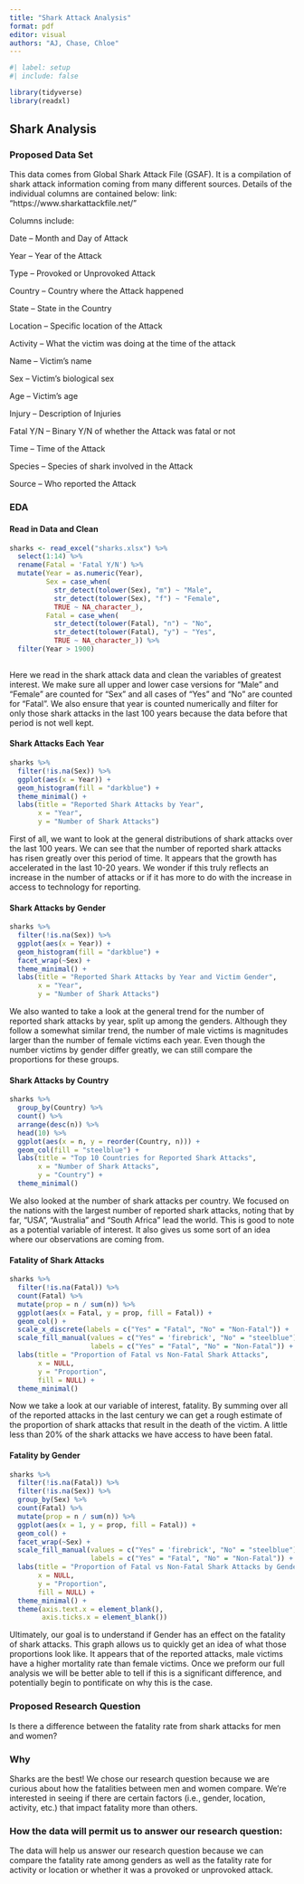 ```yaml
---
title: "Shark Attack Analysis"
format: pdf
editor: visual
authors: "AJ, Chase, Chloe"
---
```


```r
#| label: setup
#| include: false

library(tidyverse)
library(readxl)
```

## Shark Analysis

### Proposed Data Set

This data comes from Global Shark Attack File (GSAF). It is a compilation of shark attack information coming from many different sources. Details of the individual columns are contained below:
link: "https://www.sharkattackfile.net/"

Columns include:

Date – Month and Day of Attack

Year – Year of the Attack

Type – Provoked or Unprovoked Attack

Country – Country where the Attack happened

State – State in the Country

Location – Specific location of the Attack

Activity – What the victim was doing at the time of the attack

Name – Victim's name

Sex – Victim's biological sex

Age – Victim's age

Injury – Description of Injuries

Fatal Y/N -- Binary Y/N of whether the Attack was fatal or not

Time – Time of the Attack

Species – Species of shark involved in the Attack

Source – Who reported the Attack

### EDA

#### Read in Data and Clean

```r
sharks <- read_excel("sharks.xlsx") %>% 
  select(1:14) %>%
  rename(Fatal = 'Fatal Y/N') %>% 
  mutate(Year = as.numeric(Year),
         Sex = case_when(
           str_detect(tolower(Sex), "m") ~ "Male",
           str_detect(tolower(Sex), "f") ~ "Female",
           TRUE ~ NA_character_),
         Fatal = case_when(
           str_detect(tolower(Fatal), "n") ~ "No",
           str_detect(tolower(Fatal), "y") ~ "Yes",
           TRUE ~ NA_character_)) %>% 
  filter(Year > 1900)
  
```

Here we read in the shark attack data and clean the variables of greatest interest. We make sure all upper and lower case versions for "Male" and "Female" are counted for "Sex" and all cases of "Yes" and "No" are counted for "Fatal". We also ensure that year is counted numerically and filter for only those shark attacks in the last 100 years because the data before that period is not well kept.

#### Shark Attacks Each Year

```r
sharks %>% 
  filter(!is.na(Sex)) %>% 
  ggplot(aes(x = Year)) +
  geom_histogram(fill = "darkblue") +
  theme_minimal() +
  labs(title = "Reported Shark Attacks by Year",
       x = "Year",
       y = "Number of Shark Attacks")
```

First of all, we want to look at the general distributions of shark attacks over the last 100 years. We can see that the number of reported shark attacks has risen greatly over this period of time. It appears that the growth has accelerated in the last 10-20 years. We wonder if this truly reflects an increase in the number of attacks or if it has more to do with the increase in access to technology for reporting.

#### Shark Attacks by Gender

```r
sharks %>% 
  filter(!is.na(Sex)) %>% 
  ggplot(aes(x = Year)) +
  geom_histogram(fill = "darkblue") +
  facet_wrap(~Sex) +
  theme_minimal() +
  labs(title = "Reported Shark Attacks by Year and Victim Gender",
       x = "Year",
       y = "Number of Shark Attacks")
```

We also wanted to take a look at the general trend for the number of reported shark attacks by year, split up among the genders. Although they follow a somewhat similar trend, the number of male victims is magnitudes larger than the number of female victims each year. Even though the number victims by gender differ greatly, we can still compare the proportions for these groups.

#### Shark Attacks by Country

```r
sharks %>%
  group_by(Country) %>%
  count() %>% 
  arrange(desc(n)) %>% 
  head(10) %>% 
  ggplot(aes(x = n, y = reorder(Country, n))) +
  geom_col(fill = "steelblue") +
  labs(title = "Top 10 Countries for Reported Shark Attacks",
       x = "Number of Shark Attacks",
       y = "Country") +
  theme_minimal()
```

We also looked at the number of shark attacks per country. We focused on the nations with the largest number of reported shark attacks, noting that by far, "USA", "Australia" and "South Africa" lead the world. This is good to note as a potential variable of interest. It also gives us some sort of an idea where our observations are coming from.

#### Fatality of Shark Attacks

```r
sharks %>% 
  filter(!is.na(Fatal)) %>% 
  count(Fatal) %>% 
  mutate(prop = n / sum(n)) %>% 
  ggplot(aes(x = Fatal, y = prop, fill = Fatal)) +
  geom_col() +
  scale_x_discrete(labels = c("Yes" = "Fatal", "No" = "Non-Fatal")) +
  scale_fill_manual(values = c("Yes" = 'firebrick', "No" = "steelblue"),
                    labels = c("Yes" = "Fatal", "No" = "Non-Fatal")) +
  labs(title = "Proportion of Fatal vs Non-Fatal Shark Attacks",
       x = NULL,
       y = "Proportion",
       fill = NULL) +
  theme_minimal()
```

Now we take a look at our variable of interest, fatality. By summing over all of the reported attacks in the last century we can get a rough estimate of the proportion of shark attacks that result in the death of the victim. A little less than 20% of the shark attacks we have access to have been fatal.

#### Fatality by Gender

```r
sharks %>% 
  filter(!is.na(Fatal)) %>% 
  filter(!is.na(Sex)) %>% 
  group_by(Sex) %>% 
  count(Fatal) %>% 
  mutate(prop = n / sum(n)) %>% 
  ggplot(aes(x = 1, y = prop, fill = Fatal)) +
  geom_col() +
  facet_wrap(~Sex) +
  scale_fill_manual(values = c("Yes" = 'firebrick', "No" = "steelblue"),
                    labels = c("Yes" = "Fatal", "No" = "Non-Fatal")) +
  labs(title = "Proportion of Fatal vs Non-Fatal Shark Attacks by Gender",
       x = NULL,
       y = "Proportion",
       fill = NULL) +
  theme_minimal() +
  theme(axis.text.x = element_blank(),
        axis.ticks.x = element_blank())
```

Ultimately, our goal is to understand if Gender has an effect on the fatality of shark attacks. This graph allows us to quickly get an idea of what those proportions look like. It appears that of the reported attacks, male victims have a higher mortality rate than female victims. Once we preform our full analysis we will be better able to tell if this is a significant difference, and potentially begin to pontificate on why this is the case.

### Proposed Research Question

Is there a difference between the fatality rate from shark attacks for men and women?

### Why

Sharks are the best! We chose our research question because we are curious about how the fatalities between men and women compare. We're interested in seeing if there are certain factors (i.e., gender, location, activity, etc.) that impact fatality more than others.

### How the data will permit us to answer our research question:

The data will help us answer our research question because we can compare the fatality rate among genders as well as the fatality rate for activity or location or whether it was a provoked or unprovoked attack.
